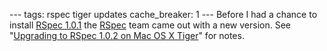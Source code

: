 ---
tags: rspec tiger updates
cache_breaker: 1
---
Before I had a chance to install [[RSpec 1.0.1]] the [[RSpec]] team came out with a new version. See "[[Upgrading to RSpec 1.0.2 on Mac OS X Tiger]]" for notes.
